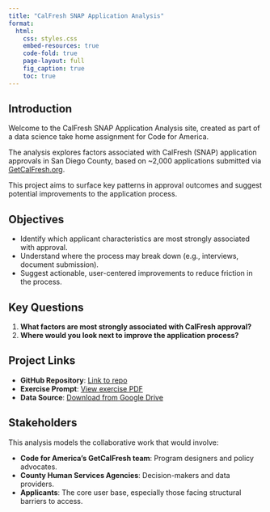 ```yaml
---
title: "CalFresh SNAP Application Analysis"
format:
  html:
    css: styles.css
    embed-resources: true
    code-fold: true
    page-layout: full
    fig_caption: true
    toc: true
---
```


## Introduction

Welcome to the CalFresh SNAP Application Analysis site, created as part of a data science take home assignment for Code for America.  

The analysis explores factors associated with CalFresh (SNAP) application approvals in San Diego County, based on ~2,000 applications submitted via [GetCalFresh.org](https://www.getcalfresh.org/).   

This project aims to surface key patterns in approval outcomes and suggest potential improvements to the application process.  

## Objectives

- Identify which applicant characteristics are most strongly associated with approval.
- Understand where the process may break down (e.g., interviews, document submission).
- Suggest actionable, user-centered improvements to reduce friction in the process.

## Key Questions

1. **What factors are most strongly associated with CalFresh approval?**
2. **Where would you look next to improve the application process?**

## Project Links

- **GitHub Repository**: [Link to repo](https://github.com/mr4909/cfa_assignment)
- **Exercise Prompt**: [View exercise PDF](Data_Science_Exercise.pdf)
- **Data Source**: [Download from Google Drive](https://drive.google.com/file/d/18BjZXdHsiMp89PriE7E14LZcX0qn3s3P/view)

## Stakeholders

This analysis models the collaborative work that would involve:

- **Code for America’s GetCalFresh team**: Program designers and policy advocates.
- **County Human Services Agencies**: Decision-makers and data providers.
- **Applicants**: The core user base, especially those facing structural barriers to access.
